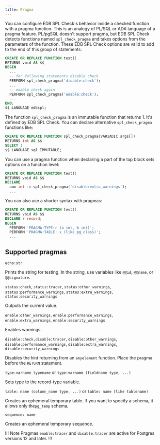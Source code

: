 ```yaml
---
title: Pragma
---
```


You can configure EDB SPL Check's behavior inside a checked function with a pragma function. This is an analogy of PL/SQL or ADA language of a pragma feature. PL/pgSQL doesn't support pragma, but EDB SPL Check detects functions named `spl_check_pragma` and takes options from the parameters of the function. These EDB SPL Check options are valid to add to the end of this group of statements: 

<!-- second sentence doesn't make sense, query on edit on last sentence-->

```sql
CREATE OR REPLACE FUNCTION test()
RETURNS void AS $$
BEGIN
  ...
  -- for following statements disable check
  PERFORM spl_check_pragma('disable:check');
  ...
  -- enable check again
  PERFORM spl_check_pragma('enable:check');
  ...
END;
$$ LANGUAGE edbspl;
```

The function `spl_check_pragma` is an immutable function that returns 1. It's defined by EDB SPL Check. You can declare alternative `spl_check_pragma` functions like: 

```sql
CREATE OR REPLACE FUNCTION spl_check_pragma(VARIADIC args[])
RETURNS int AS $$
SELECT 1
$$ LANGUAGE sql IMMUTABLE;
```

You can use a pragma function when declaring a part of the top block sets options on a function level: 

```sql
CREATE OR REPLACE FUNCTION test()
RETURNS void AS $$
DECLARE
  aux int := spl_check_pragma('disable:extra_warnings');
  ...
```

You can also use a shorter syntax with pragmas: 

```sql
CREATE OR REPLACE FUNCTION test()
RETURNS void AS $$
DECLARE r record;
BEGIN
  PERFORM 'PRAGMA:TYPE:r (a int, b int)';
  PERFORM 'PRAGMA:TABLE: x (like pg_class)';
  ...
```

## Supported pragmas

`echo:str`

Prints the string for testing. In the string, use variables like `@@id`, `@@name`, or `@@signature`. 

`status:check`, `status:tracer`, `status:other_warnings`, `status:performance_warnings`, `status:extra_warnings`, `status:security_warnings` 

Outputs the current value. 

`enable:other_warnings`, `enable:performance_warnings`, `enable:extra_warnings`, `enable:security_warnings` 

Enables warnings. 

`disable:check,disable:tracer`, `disable:other_warnings`, `disable:performance_warnings`, `disable:extra_warnings`, `disable:security_warnings`

Disables the hint returning from an `anyelement` function. Place the pragma before the `RETURN` statement.

`type:varname typename` or `type:varname (fieldname type, ...)` 

Sets type to the record-type variable. 

`table: name (column_name type, ...)` or `table: name (like tablename)` 

Creates an ephemeral temporary table. If you want to specify a schema, it allows only the`pg_temp` schema.

`sequence: name` 

Creates an ephemeral temporary sequence. 

!!! Note
Pragmas `enable:tracer` and `disable:tracer` are active for Postgres versions 12 and later. 
!!!